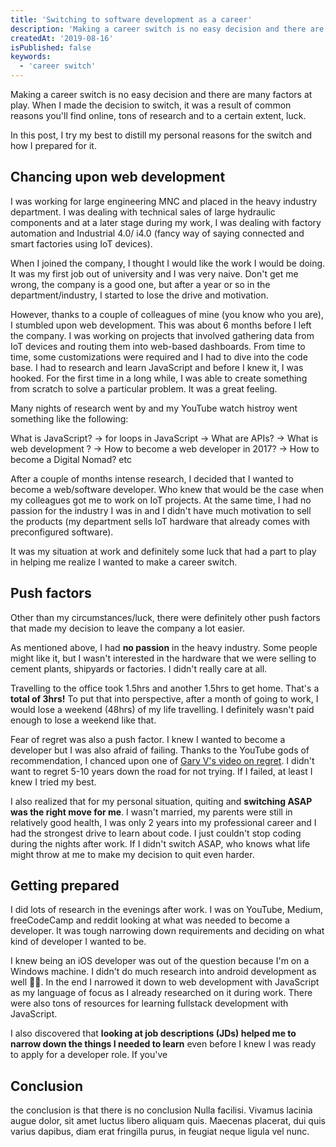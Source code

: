 ```yaml
---
title: 'Switching to software development as a career'
description: 'Making a career switch is no easy decision and there are many factors at play. I talk about the reasons that made me make the jump into software development.'
createdAt: '2019-08-16'
isPublished: false
keywords:
  - 'career switch'
---
```


Making a career switch is no easy decision and there are many factors at play. When I made the decision to switch, it was a result of common reasons you'll find online, tons of research and to a certain extent, luck.

In this post, I try my best to distill my personal reasons for the switch and how I prepared for it.

## Chancing upon web development

I was working for large engineering MNC and placed in the heavy industry department. I was dealing with technical sales of large hydraulic components and at a later stage during my work, I was dealing with factory automation and Industrial 4.0/ i4.0 (fancy way of saying connected and smart factories using IoT devices).

When I joined the company, I thought I would like the work I would be doing. It was my first job out of university and I was very naive. Don't get me wrong, the company is a good one, but after a year or so in the department/industry, I started to lose the drive and motivation.

However, thanks to a couple of colleagues of mine (you know who you are), I stumbled upon web development. This was about 6 months before I left the company. I was working on projects that involved gathering data from IoT devices and routing them into web-based dashboards. From time to time, some customizations were required and I had to dive into the code base. I had to research and learn JavaScript and before I knew it, I was hooked. For the first time in a long while, I was able to create something from scratch to solve a particular problem. It was a great feeling.

Many nights of research went by and my YouTube watch histroy went something like the following:

What is JavaScript? -> for loops in JavaScript -> What are APIs? -> What is web development ? -> How to become a web developer in 2017? -> How to become a Digital Nomad? etc

After a couple of months intense research, I decided that I wanted to become a web/software developer. Who knew that would be the case when my colleagues got me to work on IoT projects. At the same time, I had no passion for the industry I was in and I didn't have much motivation to sell the products (my department sells IoT hardware that already comes with preconfigured software).

It was my situation at work and definitely some luck that had a part to play in helping me realize I wanted to make a career switch.

## Push factors

Other than my circumstances/luck, there were definitely other push factors that made my decision to leave the company a lot easier.

As mentioned above, I had **no passion** in the heavy industry. Some people might like it, but I wasn't interested in the hardware that we were selling to cement plants, shipyards or factories. I didn't really care at all.

Travelling to the office took 1.5hrs and another 1.5hrs to get home. That's a **total of 3hrs!** To put that into perspective, after a month of going to work, I would lose a weekend (48hrs) of my life travelling. I definitely wasn't paid enough to lose a weekend like that.

Fear of regret was also a push factor. I knew I wanted to become a developer but I was also afraid of failing. Thanks to the YouTube gods of recommendation, I chanced upon one of [Gary V's video on regret](https://youtu.be/6221OqtXD04). I didn't want to regret 5-10 years down the road for not trying. If I failed, at least I knew I tried my best.

I also realized that for my personal situation, quiting and **switching ASAP was the right move for me**. I wasn't married, my parents were still in relatively good health, I was only 2 years into my professional career and I had the strongest drive to learn about code. I just couldn't stop coding during the nights after work. If I didn't switch ASAP, who knows what life might throw at me to make my decision to quit even harder.

## Getting prepared

I did lots of research in the evenings after work. I was on YouTube, Medium, freeCodeCamp and reddit looking at what was needed to become a developer. It was tough narrowing down requirements and deciding on what kind of developer I wanted to be.

I knew being an iOS developer was out of the question because I'm on a Windows machine. I didn't do much research into android development as well 🤷‍♂️. In the end I narrowed it down to web development with JavaScript as my language of focus as I already researched on it during work. There were also tons of resources for learning fullstack development with JavaScript.

I also discovered that **looking at job descriptions (JDs) helped me to narrow down the things I needed to learn** even before I knew I was ready to apply for a developer role. If you've

## Conclusion

the conclusion is that there is no conclusion
Nulla facilisi. Vivamus lacinia augue dolor, sit amet luctus libero aliquam quis. Maecenas placerat, dui quis varius dapibus, diam erat fringilla purus, in feugiat neque ligula vel nunc.
